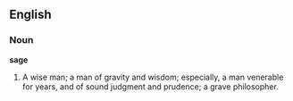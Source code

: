 ==English==

===Noun===

'''sage'''

#A wise man; a man of gravity and wisdom; especially, a man venerable for years, and of sound judgment and prudence; a grave philosopher.